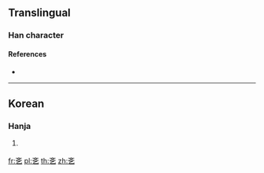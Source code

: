 ==Translingual==

===Han character===
{{Han char|rn=5|rad=乙|as=04|sn=5|four=|canj=YKN|ids=⿱文乙}}

====References====
* {{Han ref|kx=0084.101|dkj=|dj=|hdz=|uh=340E|ud=13326|bh=|bd=}}

----

==Korean==
{{rfv|Use in the Korean context in general and the "writing" sense.}}

===Hanja===
{{ko-hanja|hangeul=글}}

# {{rfv-sense}} {{hanja form of|글|writing}}

[[fr:㐎]]
[[pl:㐎]]
[[th:㐎]]
[[zh:㐎]]